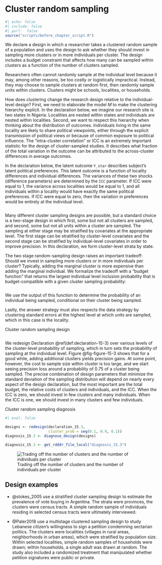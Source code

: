 # Cluster random sampling {.unnumbered}


```r
#| echo: false
#| include: false
#| purl:  false
source("scripts/before_chapter_script.R")
```

:::: {.ddbox}
We declare a design in which a researcher takes a clustered random sample of a population and uses the design to ask whether they should invest in sampling more clusters or in more individuals per cluster. The design includes a budget constraint that affects how many can be sampled within clusters as a function of the number of clusters sampled.
::::

Researchers often cannot randomly sample at the individual level because it may, among other reasons, be too costly or logistically impractical. Instead, they may choose to sample clusters at random first, then randomly sample units within clusters. Clusters might be schools, localities, or households.

How does clustering change the research design relative to the individual-level design? First, we need to elaborate the model $M$ to make the clustering hierarchy explicit. In the declaration below, we imagine our research site is two states in Nigeria. Localities are nested within states and individuals are nested within localities. Second, we want to respect this hierarchy when thinking about the distribution of outcomes. Individuals living in the same locality are likely to share political viewpoints, either through the explicit transmission of political views or because of common exposure to political influence. The "intra-cluster correlation" or ICC is an extremely important statistic for the design of cluster-sampled studies. It describes what fraction of the total variation in the outcome can be attributed to the across-cluster differences in average outcomes. 

In the declaration below, the latent outcome `Y_star` describes subject's latent political preferences. This latent outcome is a function of locality differences and individual differences. The variances of these two shocks (difference parameters) are determined by the `ICC` parameter. If ICC were equal to 1, the variance across localities would be equal to 1, and all individuals within a locality would have exactly the same political preferences. If ICC were equal to zero, then the variation in preferences would be entirely at the individual level. 

```r
```

Many different cluster sampling designs are possible, but a standard choice is a two-stage design in which first, some but not all clusters are sampled, and second, some but not all units within a cluster are sampled. The sampling at either stage may be stratified by covariates at the appropriate level. The first stage can be stratified by cluster-level covariates and the second stage can be stratified by individual-level covariates in order to improve precision. In this declaration, we form cluster-level strata by state.

The two stage random-sampling design raises an important tradeoff: Should we invest in sampling more clusters or in more individuals per cluster? Typically, adding the marginal cluster is more expensive than adding the marginal individual. We formalize the tradeoff with a "budget function" that returns the largest individual level inclusion probability that is budget-compatible with a given cluster sampling probability:

```r
```

We use the output of this function to determine the probability of an individual being sampled, conditional on their cluster being sampled. 

Lastly, the answer strategy must also respects the data strategy by clustering standard errors at the highest level at which units are sampled, which in this case is the locality.

:::{.definition #declaration-15-3} 

Cluster random sampling design

```r
```

:::

We redesign Declaration \@ref(def:declaration-15-3) over various levels of the cluster-level probability of sampling, which in turn sets the probability of sampling at the individual level. Figure @fig-figure-15-3 shows that for a good while, adding additional clusters yields precision gains. At some point, however, the cost to sample size within cluster is too large, and we start seeing precision loss around a probability of 0.75 of a cluster being sampled. The precise combination of design parameters that minimize the standard deviation of the sampling distribution will depend on nearly every aspect of the design declaration, but the most important are the total budget, the relative costs of clusters and individuals, and the ICC. When the ICC is zero, we should invest in few clusters and many individuals. When the ICC is one, we should invest in many clusters and few individuals.

:::{.lemma #diagnosis-15-3} 

Cluster random sampling diagnosis

```r
#| eval: false

designs <- redesign(declaration_15.3, 
                    cluster_prob = seq(0.1, 0.9, 0.1))
diagnosis_15.3 <- diagnose_design(designs)
```


```r
diagnosis_15.3 <- get_rdddr_file_local("diagnosis_15.3")
```

![Trading off the number of clusters and the number of individuals per cluster](/figures/figure-15-3){#fig:figure-15-3}

:::

## Design examples

- @stokes_2005 use a stratified cluster sampling design to estimate the prevalence of vote buying in Argentina. The strata were provinces, the clusters were census tracts. A simple random sample of individuals residing in selected census tracts were ultimately interviewed.

- @Paler2018 use a multistage clustered sampling design to study Lebanese citizen's willingness to sign a petition condemning sectarian politics. The clusters were localities (villages in rural areas, neighborhoods in urban areas), which were stratified by population size. Within selected localities, simple random samples of households were drawn; within households, a single adult was drawn at random. The study also included a randomized treatment that manipulated whether petition signatures were public or private. 
